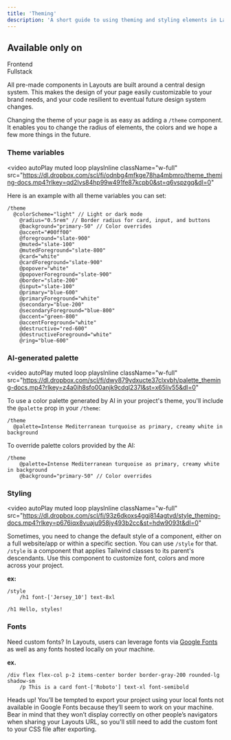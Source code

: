 ```yaml
---
title: 'Theming'
description: 'A short guide to using theming and styling elements in Layouts'
---
```


<div id="line_1" class="justify-start flex mt-[24px] gap-2 mb-[24px] items-center">
  <h2 id="line_2" class="font-medium text-gray-800 text-base">Available only on</h2>
    <div id="line_3" class="border bg-gradient-to-b from-blue-50 via-indigo-100 to-blue-100 border-blue-500/20 rounded-md py-0.5 px-1 h-min flex flex-col shadow-sm shadow-blue-500/20 w-fit items-center">
      <span class="text-[10px] font-medium text-blue-500">Frontend</span>
    </div>
	<div id="line_3" class="border bg-gradient-to-b from-green-50 to-green-100 border-green-500/20 rounded-md py-0.5 px-1 h-min flex flex-col shadow-sm shadow-green-500/20 w-fit items-center">
      <span class="text-[10px] font-medium text-green-700">Fullstack</span>
    </div>
</div>

All pre-made components in Layouts are built around a central design system.
This makes the design of your page easily customizable to your brand needs, and your code resilient to eventual future design system changes.

Changing the theme of your page is as easy as adding a `/theme` component.
It enables you to change the radius of elements, the colors and we hope a few more things in the future. 


### Theme variables

<video
  autoPlay
  muted
  loop
  playsInline
  className="w-full"
  src="https://dl.dropbox.com/scl/fi/odnbg4mfkge78ha4mbmro/theme_theming-docs.mp4?rlkey=qd2lvs84hp99w491fe87kcpb0&st=q6vspzgq&dl=0"
 ></video>


Here is an example with all theme variables you can set:
```syntax Layouts
/theme
  @colorScheme="light" // Light or dark mode
    @radius="0.5rem" // Border radius for card, input, and buttons
    @background="primary-50" // Color overrides
    @accent="#00ff00"
    @foreground="slate-900"
    @muted="slate-100"
    @mutedForeground="slate-800"
    @card="white"
    @cardForeground="slate-900"
    @popover="white"
    @popoverForeground="slate-900"
    @border="slate-200"
    @input="slate-100"
    @primary="blue-600"
    @primaryForeground="white"
    @secondary="blue-200"
    @secondaryForeground="blue-800"
    @accent="green-800"
    @accentForeground="white"
    @destructive="red-600"
    @destructiveForeground="white"
    @ring="blue-600"
```

### AI-generated palette

<video
  autoPlay
  muted
  loop
  playsInline
  className="w-full"
  src="https://dl.dropbox.com/scl/fi/dwy879ydxucte37clxvbh/palette_theming-docs.mp4?rlkey=z4a0ih8sfo00anjk9cdql237l&st=x65liv55&dl=0"
 ></video>

To use a color palette generated by AI in your project's theme, you'll include the `@palette` prop in your `/theme`: 

```syntax Layouts
/theme
  @palette=Intense Mediterranean turquoise as primary, creamy white in background
```

To override palette colors provided by the AI: 
```syntax Layouts
/theme
    @palette=Intense Mediterranean turquoise as primary, creamy white in background
    @background="primary-50" // Color overrides
```
### Styling 
<video
  autoPlay
  muted
  loop
  playsInline
  className="w-full"
  src="https://dl.dropbox.com/scl/fi/93z6dkoxs4ggj814agtvd/style_theming-docs.mp4?rlkey=p676iqx8vuaju958jy493b2cc&st=hdw9093t&dl=0"
></video>

Sometimes, you need to change the default style of a component, either on a full website/app or within a specific section.
You can use `/style` for that. `/style` is a component that applies Tailwind classes to its parent's descendants. Use this component to customize font, colors and more across your project.

**ex:**
```syntax Layouts
/style
    /h1 font-['Jersey_10'] text-8xl

/h1 Hello, styles!
```

### Fonts 
Need custom fonts? In Layouts, users can leverage fonts via [Google Fonts](https://fonts.google.com/) as well as any fonts hosted locally on your machine. 

**ex.**
``` syntax Layouts
/div flex flex-col p-2 items-center border border-gray-200 rounded-lg shadow-sm
    /p This is a card font-['Roboto'] text-xl font-semibold
```

<Info> Heads up! You’ll be tempted to export your project using your local fonts not available in Google Fonts because they’ll seem to work on your machine. 
Bear in mind that they won’t display correctly on other people’s navigators when sharing your Layouts URL, so you'll still need to add the custom font to your CSS file after exporting.</Info>

